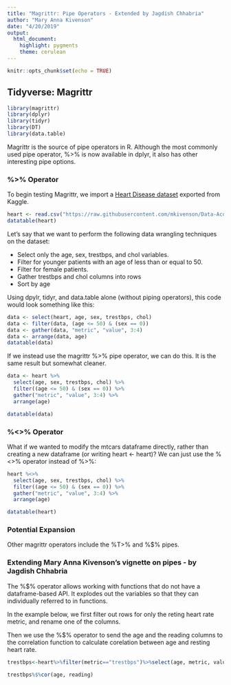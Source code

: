 ---
title: "Magrittr: Pipe Operators - Extended by Jagdish Chhabria"
author: "Mary Anna Kivenson"
date: "4/20/2019"
output:
  html_document:
    highlight: pygments
    theme: cerulean
---

```{r setup, include=FALSE}
knitr::opts_chunk$set(echo = TRUE)
```

## Tidyverse: Magrittr

```{r library, message=FALSE, warning=FALSE}
library(magrittr)
library(dplyr)
library(tidyr)
library(DT)
library(data.table)
```

Magrittr is the source of pipe operators in R. Although the most commonly used pipe operator, %>% is now available in dplyr, it also has other interesting pipe options.

### %>% Operator

To begin testing Magrittr, we import a [Heart Disease dataset](https://www.kaggle.com/ronitf/heart-disease-uci/version/1) exported from Kaggle.

```{r original, message=FALSE, warning=FALSE}
heart <- read.csv("https://raw.githubusercontent.com/mkivenson/Data-Acquisition-and-Management/master/TidyVerse/heart.csv")
datatable(heart)
```

Let's say that we want to perform the following data wrangling techniques on the dataset:

* Select only the age, sex, trestbps, and chol variables.
* Filter for younger patients with an age of less than or equal to 50.
* Filter for female patients.
* Gather trestbps and chol columns into rows
* Sort by age

Using dpylr, tidyr, and data.table alone (without piping operators), this code would look something like this:

```{r nopipes, message=FALSE, warning=FALSE}
data <- select(heart, age, sex, trestbps, chol)
data <- filter(data, (age <= 50) & (sex == 0))
data <- gather(data, "metric", "value", 3:4)
data <- arrange(data, age)
datatable(data)
```

If we instead use the magrittr %>% pipe operator, we can do this. It is the same result but somewhat cleaner. 

```{r pipe, message=FALSE, warning=FALSE}
data <- heart %>% 
  select(age, sex, trestbps, chol) %>%
  filter((age <= 50) & (sex == 0)) %>%
  gather("metric", "value", 3:4) %>%
  arrange(age)

datatable(data)
```

### %<>% Operator

What if we wanted to modify the mtcars dataframe directly, rather than creating a new dataframe (or writing heart <- heart)? We can just use the %<>% operator instead of %>%:

```{r pipeassign, message=FALSE, warning=FALSE}
heart %<>% 
  select(age, sex, trestbps, chol) %>%
  filter((age <= 50) & (sex == 0)) %>%
  gather("metric", "value", 3:4) %>%
  arrange(age)

datatable(heart)
```

### Potential Expansion

Other magrittr operators include the %T>% and %$% pipes.

### Extending Mary Anna Kivenson's vignette on pipes - by Jagdish Chhabria


The %$% operator allows working with functions that do not have a dataframe-based API. It explodes out the variables so that they can individually referred to in functions.

In the example below, we first filter out rows for only the reting heart rate metric, and rename one of the columns. 

Then we use the %$% operator to send the age and the reading columns to the correlation function to calculate corelation between age and resting heart rate.

```{r}

trestbps<-heart%>%filter(metric=="trestbps")%>%select(age, metric, value)%>%rename(reading=value)

trestbps%$%cor(age, reading)

```



